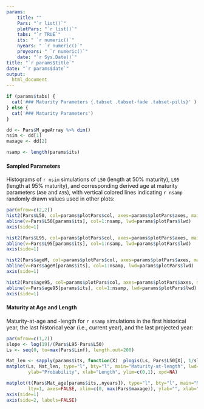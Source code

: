 ```yaml
---
params: 
    title: ""
    Pars: "`r list()`"
    plotPars: "`r list()`"
    tabs: "`r TRUE`"
    its: " `r numeric()`"
    nyears: " `r numeric()`"
    proyears: " `r numeric()`"
    date: "`r Sys.Date()`"
title: "`r params$title`"
date: "`r params$date`"
output:
  html_document
---
```



```r
if (params$tabs) {
  cat('### Maturity Parameters {.tabset .tabset-fade .tabset-pills}' )
} else {
  cat('### Maturity Parameters')
}

dd <- Pars$M_ageArray %>% dim()
nsim <- dd[1]
maxage <- dd[2]

nsamp <- length(params$its)
```

#### Sampled Parameters 
Histograms of `r nsim` simulations of `L50` (length at 50% maturity), `L95` (length at 95% maturity), and corresponding derived age at maturity parameters (`A50` and `A95`), with vertical colored lines indicating `r nsamp` randomly drawn values used in other plots:

```r
par(mfrow=c(2,2))
hist2(Pars$L50, col=params$plotPars$col, axes=params$plotPars$axes, main="L50", breaks=params$plotPars$breaks)
abline(v=Pars$L50[params$its], col=1:nsamp, lwd=params$plotPars$lwd)
axis(side=1)

hist2(Pars$L95, col=params$plotPars$col, axes=params$plotPars$axes, main="L95", breaks=params$plotPars$breaks)
abline(v=Pars$L95[params$its], col=1:nsamp, lwd=params$plotPars$lwd)
axis(side=1)

hist2(Pars$ageM, col=params$plotPars$col, axes=params$plotPars$axes, main="A50", breaks=params$plotPars$breaks)
abline(v=Pars$ageM[params$its], col=1:nsamp, lwd=params$plotPars$lwd)
axis(side=1)

hist2(Pars$age95, col=params$plotPars$col, axes=params$plotPars$axes, main="A95", breaks=params$plotPars$breaks)
abline(v=Pars$age95[params$its], col=1:nsamp, lwd=params$plotPars$lwd)
axis(side=1)

```

#### Maturity at Age and Length 
Maturity-at-age and -length for `r nsamp` simulations in the first historical year, the last historical year (i.e., current year), 
and the last projected year:

```r
par(mfrow=c(1,2))
slope <- log(19)/(Pars$L95-Pars$L50)
Ls <- seq(0, to=max(Pars$Linf), length.out=200)

Mat_len <- sapply(params$its, function(X)  plogis(Ls, Pars$L50[X], 1/slope[X]))
matplot(Ls, Mat_len, type="l", bty="l", main="Maturity-at-length", lwd=params$plotPars$lwd, lty=1, 
        ylab="Probability", xlab="Length", ylim=c(0,1), xpd=NA)

matplot(t(Pars$Mat_age[params$its,,nyears]), type="l", bty="l", main="Maturity-at-age", lwd=params$plotPars$lwd, 
        lty=1, axes=FALSE, xlim=c(0, max(Pars$maxage)), ylab="", xlab="Age", ylim=c(0,1), xpd=NA)
axis(side=1)
axis(side=2, labels=FALSE)

```


